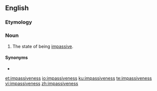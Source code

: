 ==English==

===Etymology===
{{suffix|impassive|ness|lang=en}}

===Noun===
{{en-noun|-}}

# The state of being [[impassive]].

====Synonyms====
* {{l|en|impassivity}}

[[et:impassiveness]]
[[io:impassiveness]]
[[ku:impassiveness]]
[[te:impassiveness]]
[[vi:impassiveness]]
[[zh:impassiveness]]